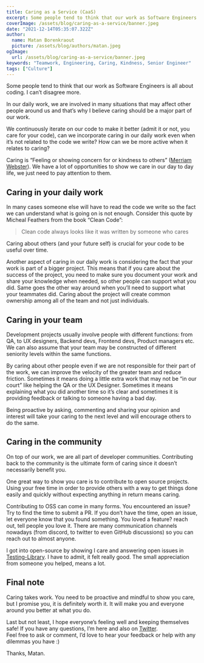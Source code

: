 ```yaml
---
title: Caring as a Service (CaaS)
excerpt: Some people tend to think that our work as Software Engineers is all about coding. I can’t disagree more.
coverImage: /assets/blog/caring-as-a-service/banner.jpeg
date: "2021-12-14T05:35:07.322Z"
author:
  name: Matan Borenkraout
  picture: /assets/blog/authors/matan.jpeg
ogImage:
  url: /assets/blog/caring-as-a-service/banner.jpeg
keywords: "Teamwork, Engineering, Caring, Kindness, Senior Engineer"
tags: ["Culture"]
---
```


Some people tend to think that our work as Software Engineers is all about coding. I can’t disagree more.

In our daily work, we are involved in many situations that may affect other people around us and that’s why I believe caring should be a major part of our work.

We continuously iterate on our code to make it better (admit it or not, you care for your code), can we incorporate caring in our daily work even when it’s not related to the code we write? How can we be more active when it relates to caring?

Caring is “Feeling or showing concern for or kindness to others” ([Merriam Webster](https://www.merriam-webster.com/dictionary/caring)). We have a lot of opportunities to show we care in our day to day life, we just need to pay attention to them.

## Caring in your daily work

In many cases someone else will have to read the code we write so the fact we can understand what is going on is not enough. Consider this quote by Micheal Feathers from the book “Clean Code”:

> Clean code always looks like it was written by someone
> who cares

Caring about others (and your future self) is crucial for your code to be useful over time.

Another aspect of caring in our daily work is considering the fact that your work is part of a bigger project. This means that if you care about the success of the project, you need to make sure you document your work and share your knowledge when needed, so other people can support what you did. Same goes the other way around when you’ll need to support what your teammates did. Caring about the project will create common ownership among all of the team and not just individuals.

## Caring in your team

Development projects usually involve people with different functions: from QA, to UX designers, Backend devs, Frontend devs, Product managers etc. We can also assume that your team may be constructed of different seniority levels within the same functions.

By caring about other people even if we are not responsible for their part of the work, we can improve the velocity of the greater team and reduce friction. Sometimes it means doing a little extra work that may not be “in our court” like helping the QA or the UX Designer. Sometimes it means explaining what you did another time so it’s clear and sometimes it is providing feedback or talking to someone having a bad day.

Being proactive by asking, commenting and sharing your opinion and interest will take your caring to the next level and will encourage others to do the same.

## Caring in the community

On top of our work, we are all part of developer communities.
Contributing back to the community is the ultimate form of caring since it doesn’t necessarily benefit you.

One great way to show you care is to contribute to open source projects.
Using your free time in order to provide others with a way to get things done easily and quickly without expecting anything in return means caring.

Contributing to OSS can come in many forms.
You encountered an issue? Try to find the time to submit a PR. If you don’t have the time, open an issue, let everyone know that you found something.
You loved a feature? reach out, tell people you love it. There are many communication channels nowadays (from discord, to twitter to even GitHub discussions) so you can reach out to almost anyone.

I got into open-source by showing I care and answering open issues in [Testing-Library](https://github.com/testing-library/). I have to admit, it felt really good. The small appreciation from someone you helped, means a lot.

## Final note

Caring takes work. You need to be proactive and mindful to show you care, but I promise you, it is definitely worth it. It will make you and everyone around you better at what you do.

Last but not least,
I hope everyone’s feeling well and keeping themselves safe!
If you have any questions, I’m here and also on [Twitter](https://twitter.com/matanbobi).  
Feel free to ask or comment, I’d love to hear your feedback or help with any dilemmas you have :)

Thanks,
Matan.
